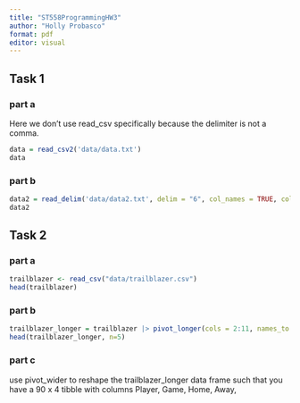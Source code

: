 ```yaml
---
title: "ST558ProgrammingHW3"
author: "Holly Probasco"
format: pdf
editor: visual
---
```


## Task 1
### part a
Here we don't use read_csv specifically because the delimiter is not a comma.
```r
data = read_csv2('data/data.txt') 
data
```

### part b
```r
data2 = read_delim('data/data2.txt', delim = "6", col_names = TRUE, col_types = c("f","d","c"))
data2
```


## Task 2
### part a
```r
trailblazer <- read_csv("data/trailblazer.csv")
head(trailblazer)
```

### part b
```r
trailblazer_longer = trailblazer |> pivot_longer(cols = 2:11, names_to = c('Game', 'Location'), names_sep = "_", values_to = 'Points')
head(trailblazer_longer, n=5)
```

### part c
use pivot_wider to reshape the trailblazer_longer data frame such that you have a 90 x 4
tibble with columns Player, Game, Home, Away,
```r

```


